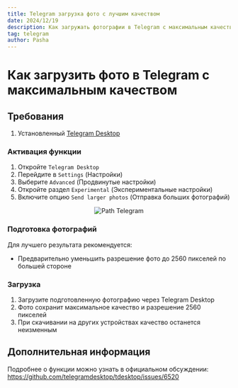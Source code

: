 ```yaml
---
title: Telegram загрузка фото с лучшим качеством
date: 2024/12/19
description: Как загружать фотографии в Telegram с максимальным качеством и разрешением 2560 пикселей
tag: telegram
author: Pasha
---
```



# Как загрузить фото в Telegram с максимальным качеством

## Требования
1. Установленный [Telegram Desktop](https://desktop.telegram.org/)


### Активация функции
1. Откройте `Telegram Desktop`
2. Перейдите в `Settings` (Настройки)
3. Выберите `Advanced` (Продвинутые настройки)
4. Откройте раздел `Experimental` (Экспериментальные настройки)
5. Включите опцию `Send larger photos` (Отправка больших фотографий)

<p align="center" width="100%">
<Image src="/assets/telegram-increase-the-photo-size-limit/1.png" alt="Path Telegram" width={600} height={400} />
</p>

### Подготовка фотографий
Для лучшего результата рекомендуется:
- Предварительно уменьшить разрешение фото до 2560 пикселей по большей стороне

### Загрузка
1. Загрузите подготовленную фотографию через Telegram Desktop
2. Фото сохранит максимальное качество и разрешение 2560 пикселей
3. При скачивании на других устройствах качество останется неизменным

## Дополнительная информация
Подробнее о функции можно узнать в официальном обсуждении: https://github.com/telegramdesktop/tdesktop/issues/6520